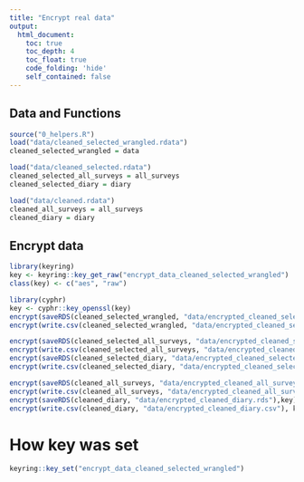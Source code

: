 ```yaml
---
title: "Encrypt real data"
output:
  html_document:
    toc: true
    toc_depth: 4
    toc_float: true
    code_folding: 'hide'
    self_contained: false
---
```


## Data and Functions
```r
source("0_helpers.R")
load("data/cleaned_selected_wrangled.rdata")
cleaned_selected_wrangled = data

load("data/cleaned_selected.rdata")
cleaned_selected_all_surveys = all_surveys
cleaned_selected_diary = diary

load("data/cleaned.rdata")
cleaned_all_surveys = all_surveys
cleaned_diary = diary
```

## Encrypt data
```r
library(keyring)
key <- keyring::key_get_raw("encrypt_data_cleaned_selected_wrangled")
class(key) <- c("aes", "raw")

library(cyphr)
key <- cyphr::key_openssl(key)
encrypt(saveRDS(cleaned_selected_wrangled, "data/encrypted_cleaned_selected_wrangled.rds"),key)
encrypt(write.csv(cleaned_selected_wrangled, "data/encrypted_cleaned_selected_wrangled.csv"), key)

encrypt(saveRDS(cleaned_selected_all_surveys, "data/encrypted_cleaned_selected_all_surveys.rds"),key)
encrypt(write.csv(cleaned_selected_all_surveys, "data/encrypted_cleaned_selected_all_surveys.csv"), key)
encrypt(saveRDS(cleaned_selected_diary, "data/encrypted_cleaned_selected_diary.rds"),key)
encrypt(write.csv(cleaned_selected_diary, "data/encrypted_cleaned_selected_diary.csv"), key)

encrypt(saveRDS(cleaned_all_surveys, "data/encrypted_cleaned_all_surveys.rds"),key)
encrypt(write.csv(cleaned_all_surveys, "data/encrypted_cleaned_all_surveys.csv"), key)
encrypt(saveRDS(cleaned_diary, "data/encrypted_cleaned_diary.rds"),key)
encrypt(write.csv(cleaned_diary, "data/encrypted_cleaned_diary.csv"), key)
```
	
	
# How key was set
```r
keyring::key_set("encrypt_data_cleaned_selected_wrangled")
```

